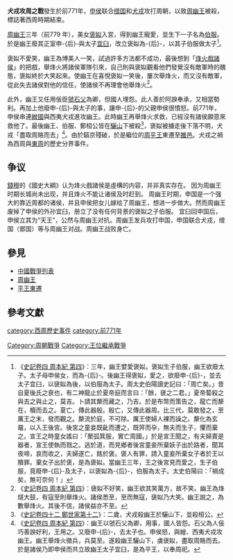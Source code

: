 {{Infobox Military Conflict
|conflict=犬戎攻周之戰
|partof=
|date=前771年
|place=[[鎬京|鎬京]]
|result=[[犬戎|犬戎]]攻陷鎬京、殺幽王、虜褒姒、盡取周賂而去，[[西周|西周]]結束。
|combatant1=[[周朝|周朝]]
|combatant2= [[犬戎|犬戎]]、[[申國|申國]]、[[繒國|繒國]]
|commander1=[[周幽王|周幽王]]<br>司徒[[鄭桓公|鄭桓公]]
|commander2= 犬戎首領<br>[[申侯_(周幽王时期)|申侯]]<br>[[繒侯|繒侯]]
|strength1=不詳
|strength2=不詳
|casualties1=不詳
|casualties2=不詳
}}
'''犬戎攻周之戰'''發生於前771年，[[申侯_(周幽王时期)|申侯]]联合[[缯国|缯国]]和[[犬戎|犬戎]]攻打周朝，以致[[周幽王|周幽王]]被殺，標誌著西周時期結束。

[[周幽王|周幽王]]三年（前779
年），美女[[褒姒|褒姒]]入宮，得到幽王寵愛，並生下一子名為[[伯服|伯服]]。於是幽王廢其正室申-{后}-與太子[[周平王|宜臼]]，改立褒姒為-{后}-，以其子伯服做太子<ref>《[[s:史記/卷04|史記卷四 周本紀 第四]]》：三年，幽王嬖愛褒姒。褒姒生子伯服，幽王欲廢太子。太子母申侯女，而為-{后}-。後幽王得褒姒，愛之，欲廢申-{后}-，並去太子宜臼，以襃姒為後，以伯服為太子。周太史伯陽讀史記曰：「周亡矣。」昔自夏後氏之衰也，有二神龍止於夏帝庭而言曰：「餘，襃之二君。」夏帝蔔殺之與去之與止之，莫吉。卜請其漦而藏之，乃吉。於是布幣而策告之，龍亡而漦在，櫝而去之。夏亡，傳此器殷。殷亡，又傳此器周。比三代，莫敢發之，至厲王之末，發而觀之。漦流於庭，不可除。厲王使婦人裸而譟之。漦化為玄黿，以入王後宮。後宮之童妾既齔而遭之，既笄而孕，無夫而生子，懼而棄之。宣王之時童女謠曰：「檿弧箕服，實亡周國。」於是宣王聞之，有夫婦賣是器者，宣王使執而戮之。逃於道，而見鄉者後宮童妾所棄妖子出於路者，聞其夜啼，哀而收之，夫婦遂亡，餎於褒。褒人有罪，請入童妾所棄女子者於王以贖罪。棄女子出於褒，是為褒姒。當幽王三年，王之後宮見而愛之，生子伯服，竟廢申-{后}-及太子，以褒姒為-{后}-，伯服為太子。太史伯陽曰：「禍成矣，無可奈何！」</ref>。

褒姒不愛笑，幽王為博美人一笑，試過許多方法都不成功，最後想到「[[烽火戲諸侯|烽火戲諸侯]]」的把戲，舉烽火將諸侯軍隊引來，自己則與褒姒觀看他們發覺沒有敵軍時的醜態，褒姒終於大笑起來。使幽王在喜悅褒姒一笑後，屢次舉烽火，而又沒有敵軍，從此失去諸侯對他的信任，使諸侯不再理會他舉烽火<ref>《[[s:史記/卷04|史記卷四 周本紀 第四]]》：襃姒不好笑，幽王欲其笑萬方，故不笑。幽王為烽燧大鼓，有寇至則舉烽火。諸侯悉至，至而無寇，襃姒乃大笑。幽王說之，為數舉烽火。其後不信，諸侯益亦不至。</ref>。

此外，幽王又任用佞臣[[虢石父|虢石父]]為卿，但國人埋怨。此人善於阿諛奉承，又相當勢利。再加上他廢申-{后}-與太子的事，讓申-{后}-的父親申侯很憤怒。前771年，申侯串連[[繒國|繒國]]與西夷犬戎進攻幽王。此時幽王再舉烽火求救，已經沒有諸侯願意來救他了。最後幽王、伯服、鄭桓公皆在[[驪山|驪山]]下被殺<ref>《[[s:史記/卷042|史記卷四十二 鄭世家第十二]]》：二歲，犬戎殺幽王於驪山下，並殺桓公。</ref>，褒姒被擄走後下落不明，犬戎「盡取周賂而去」<ref>《[[s:史記/卷04|史記卷四 周本紀 第四]]》：幽王以虢石父為卿，用事，國人皆怨。石父為人佞巧善諛好利，王用之。又廢申-{后}-，去太子也。申侯怒，與繒、西夷犬戎攻幽王。幽王舉烽火徵兵，兵莫至。遂殺幽王驪山下，虜襃姒，盡取周賂而去。於是諸侯乃即申侯而共立故幽王太子宜臼，是為平王，以奉周祀。</ref>。由於鎬京殘破，於是繼位的[[周平王|周平王]]東遷至[[雒邑|雒邑]]。犬戎之禍為西周與[[東周|東周]]的歷史分界事件。

== 争议 ==
[[錢穆|錢穆]]的《國史大綱》认为烽火戲諸侯是虛構的内容，并非真实存在。
因为周幽王时期长城尚未出现，并且烽火不能让诸侯及时赶到。
周幽王时期，申国是一个强大的靠近周都的诸侯，并且申侯把女儿嫁给了周幽王，想进一步做大。然而周幽王废掉了申侯的外孙宜臼，册立了没有任何背景的褒姒之子伯服。
宜臼回申国后，申侯立其为“天王”，公然与周幽王对抗。周幽王发兵攻打申国，申国联合犬戎，缯国（鄫国）等与周幽王对战。周幽王战败身亡。

==參見==
*[[中國戰爭列表|中國戰爭列表]]
*[[周幽王|周幽王]]
*[[平王東遷|平王東遷]]
==參考文獻==
{{reflist}}
{{西周歷史事件}}
{{春秋歷史事件}}
[[category:西周歷史事件|category:西周歷史事件]]
[[Category:周朝戰爭|Category:周朝戰爭]]
[[category:前771年|category:前771年]]
[[Category:王位繼承戰爭|Category:王位繼承戰爭]]